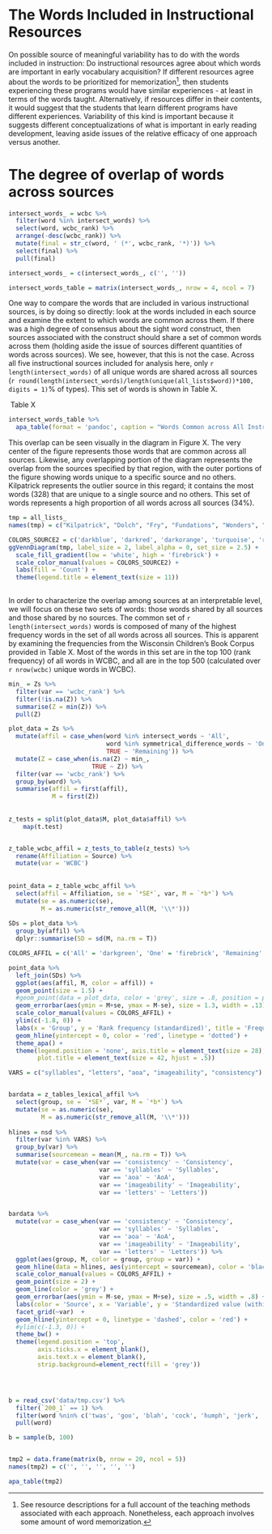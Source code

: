 # The Words Included in Instructional Resources
On possible source of meaningful variability has to do with the words included in instruction: Do instructional resources agree about which words are important in early vocabulary acquisition? If different resources agree about the words to be prioritized for memorization^[See resource descriptions for a full account of the teaching methods associated with each approach. Nonetheless, each approach involves some amount of word memorization.], then students experiencing these programs would have similar experiences - at least in terms of the words taught. Alternatively, if resources differ in their contents, it would suggest that the students that learn different programs have different experiences. Variability of this kind is important because it suggests different conceptualizations of what is important in early reading development, leaving aside issues of the relative efficacy of one approach versus another.
 



# The degree of overlap of words across sources


```r

intersect_words_ = wcbc %>% 
  filter(word %in% intersect_words) %>% 
  select(word, wcbc_rank) %>% 
  arrange(-desc(wcbc_rank)) %>% 
  mutate(final = str_c(word, ' (*', wcbc_rank, '*)')) %>% 
  select(final) %>% 
  pull(final)

intersect_words_ = c(intersect_words_, c('', ''))

intersect_words_table = matrix(intersect_words_, nrow = 4, ncol = 7)

```

One way to compare the words that are included in various instructional sources, is by doing so directly: look at the words included in each source and examine the extent to which words are common across them. If there was a high degree of consensus about the sight word construct, then sources associated with the construct should share a set of common words across them (holding aside the issue of sources different quantities of words across sources). We see, however, that this is not the case. Across all five instructional sources included for analysis here, only ```r length(intersect_words)``` of all unique words are shared across all sources (```r round(length(intersect_words)/length(unique(all_lists$word))*100, digits = 1)```% of types). This set of words is shown in Table X.

\ Table X
```r
intersect_words_table %>% 
  apa_table(format = 'pandoc', caption = "Words Common across All Instructional Sources with Rank Frequency", note = "Words are arranged in descending frequency, and rank frequency is provided in parentheses and is calculated from Wisconsin Children's Book Corpus.", col.names = NULL)
```

This overlap can be seen visually in the diagram in Figure X. The very center of the figure represents those words that are common across all sources. Likewise, any overlapping portion of the diagram represents the overlap from the sources specified by that region, with the outer portions of the figure showing words unique to a specific source and no others. Kilpatrick represents the outlier source in this regard; it contains the most words (328) that are unique to a single source and no others. This set of words represents a high proportion of all words across all sources (34%).

```r

tmp = all_lists_
names(tmp) = c("Kilpatrick", "Dolch", "Fry", "Fundations", "Wonders", "Fountas & Pinnell")

COLORS_SOURCE2 = c('darkblue', 'darkred', 'darkorange', 'turquoise', 'red', 'green')
ggVennDiagram(tmp, label_size = 2, label_alpha = 0, set_size = 2.5) +
  scale_fill_gradient(low = 'white', high = 'firebrick') +
  scale_color_manual(values = COLORS_SOURCE2) +
  labs(fill = 'Count') +
  theme(legend.title = element_text(size = 11))
  

```

In order to characterize the overlap among sources at an interpretable level, we will focus on these two sets of words: those words shared by all sources and those shared by no sources. The common set of ```r length(intersect_words)``` words is composed of many of the highest frequency words in the set of all words across all sources. This is apparent by examining the frequencies from the Wisconsin Children's Book Corpus provided in Table X. Most of the words in this set are in the top 100 (rank frequency) of all words in WCBC, and all are in the top 500 (calculated over ```r nrow(wcbc)``` unique words in WCBC).





```r
min_ = Zs %>% 
  filter(var == 'wcbc_rank') %>% 
  filter(!is.na(Z)) %>% 
  summarise(Z = min(Z)) %>% 
  pull(Z)

plot_data = Zs %>% 
  mutate(affil = case_when(word %in% intersect_words ~ 'All',
                           word %in% symmetrical_difference_words ~ 'One',
                           TRUE ~ 'Remaining')) %>% 
  mutate(Z = case_when(is.na(Z) ~ min_,
                       TRUE ~ Z)) %>% 
  filter(var == 'wcbc_rank') %>% 
  group_by(word) %>%
  summarise(affil = first(affil),
            M = first(Z))
  
  
z_tests = split(plot_data$M, plot_data$affil) %>% 
    map(t.test)


z_table_wcbc_affil = z_tests_to_table(z_tests) %>% 
  rename(Affiliation = Source) %>% 
  mutate(var = 'WCBC')
  
  
point_data = z_table_wcbc_affil %>% 
  select(affil = Affiliation, se = `*SE*`, var, M = `*b*`) %>% 
  mutate(se = as.numeric(se),
         M = as.numeric(str_remove_all(M, '\\*')))
  
SDs = plot_data %>% 
  group_by(affil) %>% 
  dplyr::summarise(SD = sd(M, na.rm = T))

COLORS_AFFIL = c('All' = 'darkgreen', 'One' = 'firebrick', 'Remaining' = 'blue')

point_data %>% 
  left_join(SDs) %>% 
  ggplot(aes(affil, M, color = affil)) +
  geom_point(size = 1.5) +
  #geom_point(data = plot_data, color = 'grey', size = .8, position = position_jitter(width = .02)) +
  geom_errorbar(aes(ymin = M+se, ymax = M-se), size = 1.3, width = .13) +
  scale_color_manual(values = COLORS_AFFIL) +
  ylim(c(-1.8, 0)) +
  labs(x = 'Group', y = 'Rank frequency (standardized)', title = 'Frequency') +
  geom_hline(yintercept = 0, color = 'red', linetype = 'dotted') +
  theme_apa() +
  theme(legend.position = 'none', axis.title = element_text(size = 28),
        plot.title = element_text(size = 42, hjust = .5))

```



```r
VARS = c("syllables", "letters", "aoa", "imageability", "consistency")


bardata = z_tables_lexical_affil %>% 
  select(group, se = `*SE*`, var, M = `*b*`) %>% 
  mutate(se = as.numeric(se),
         M = as.numeric(str_remove_all(M, '\\*')))
  
hlines = nsd %>% 
  filter(var %in% VARS) %>% 
  group_by(var) %>% 
  summarise(sourcemean = mean(M_, na.rm = T)) %>% 
  mutate(var = case_when(var == 'consistency' ~ 'Consistency',
                         var == 'syllables' ~ 'Syllables',
                         var == 'aoa' ~ 'AoA',
                         var == 'imageability' ~ 'Imageability',
                         var == 'letters' ~ 'Letters'))


bardata %>% 
  mutate(var = case_when(var == 'consistency' ~ 'Consistency',
                         var == 'syllables' ~ 'Syllables',
                         var == 'aoa' ~ 'AoA',
                         var == 'imageability' ~ 'Imageability',
                         var == 'letters' ~ 'Letters')) %>% 
  ggplot(aes(group, M, color = group, group = var)) +
  geom_hline(data = hlines, aes(yintercept = sourcemean), color = 'black', linetype = 'dotted') +
  scale_color_manual(values = COLORS_AFFIL) +
  geom_point(size = 2) +
  geom_line(color = 'grey') +
  geom_errorbar(aes(ymin = M-se, ymax = M+se), size = .5, width = .8) +
  labs(color = 'Source', x = 'Variable', y = 'Standardized value (within WCBC)') +
  facet_grid(~var)  +
  geom_hline(yintercept = 0, linetype = 'dashed', color = 'red') +
  #ylim(c(-1.3, 0)) +
  theme_bw() +
  theme(legend.position = 'top',
        axis.ticks.x = element_blank(), 
        axis.text.x = element_blank(),
        strip.background=element_rect(fill = 'grey'))





```


```r

b = read_csv('data/tmp.csv') %>% 
  filter(`200_1` == 1) %>% 
  filter(word %nin% c('twas', 'goo', 'blah', 'cock', 'humph', 'jerk', 'pork', 'toots', 'ho')) %>% 
  pull(word)

b = sample(b, 100)


tmp2 = data.frame(matrix(b, nrow = 20, ncol = 5))
names(tmp2) = c('', '', '', '', '')

apa_table(tmp2)

```




